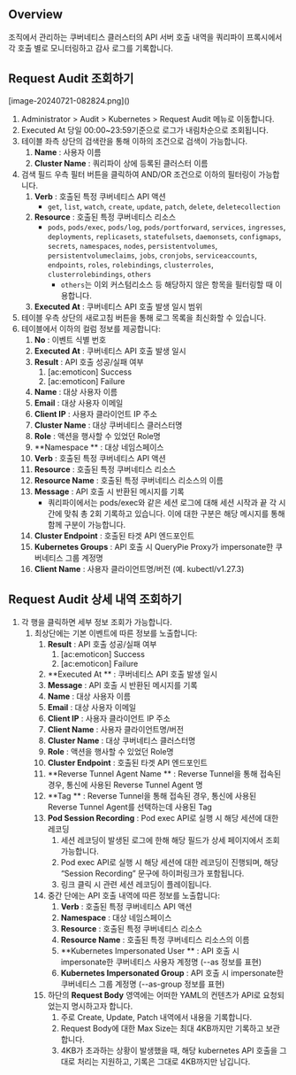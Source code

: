 ## Overview
조직에서 관리하는 쿠버네티스 클러스터의 API 서버 호출 내역을 쿼리파이 프록시에서 각 호출 별로 모니터링하고 감사 로그를 기록합니다.

## Request Audit 조회하기
<p align="center">
<div>[image-20240721-082824.png]()</div>
</p>

1. Administrator &gt; Audit &gt; Kubernetes &gt; Request Audit 메뉴로 이동합니다.
2. Executed At 당일 00:00~23:59기준으로 로그가 내림차순으로 조회됩니다.
3. 테이블 좌측 상단의 검색란을 통해 이하의 조건으로 검색이 가능합니다.
    1. **Name**  : 사용자 이름
    2. **Cluster Name**  : 쿼리파이 상에 등록된 클러스터 이름
4. 검색 필드 우측 필터 버튼을 클릭하여 AND/OR 조건으로 이하의 필터링이 가능합니다.
    1. **Verb**  : 호출된 특정 쿠버네티스 API 액션
        * `get`, `list`, `watch`, `create`, `update`, `patch`, `delete`, `deletecollection`
    2. **Resource**  : 호출된 특정 쿠버네티스 리소스
        * `pods`, `pods/exec`, `pods/log`, `pods/portforward`, `services`, `ingresses`, `deployments`, `replicasets`, `statefulsets`, `daemonsets`, `configmaps`, `secrets`, `namespaces`, `nodes`, `persistentvolumes`, `persistentvolumeclaims`, `jobs`, `cronjobs`, `serviceaccounts`, `endpoints`, `roles`, `rolebindings`, `clusterroles`, `clusterrolebindings`, `others`
            * `others`는 이외 커스텀리소스 등 해당하지 않은 항목을 필터링할 때 이용합니다.
    3. **Executed At**  : 쿠버네티스 API 호출 발생 일시 범위
5. 테이블 우측 상단의 새로고침 버튼을 통해 로그 목록을 최신화할 수 있습니다.
6. 테이블에서 이하의 컬럼 정보를 제공합니다:
    1. **No**  : 이벤트 식별 번호
    2. **Executed At**  : 쿠버네티스 API 호출 발생 일시
    3. **Result**  : API 호출 성공/실패 여부
        1. [ac:emoticon] Success
        2. [ac:emoticon] Failure
    4. **Name**  : 대상 사용자 이름
    5. **Email**  : 대상 사용자 이메일
    6. **Client IP**  : 사용자 클라이언트 IP 주소
    7. **Cluster Name**  : 대상 쿠버네티스 클러스터명
    8. **Role**  : 액션을 행사할 수 있었던 Role명
    9. **Namespace ** : 대상 네임스페이스
    10. **Verb**  : 호출된 특정 쿠버네티스 API 액션
    11. **Resource**  : 호출된 특정 쿠버네티스 리소스
    12. **Resource Name**  : 호출된 특정 쿠버네티스 리소스의 이름
    13. **Message**  : API 호출 시 반환된 메시지를 기록
        * 쿼리파이에서는 pods/exec와 같은 세션 로그에 대해 세션 시작과 끝 각 시간에 맞춰 총 2회 기록하고 있습니다. 이에 대한 구분은 해당 메시지를 통해 함께 구분이 가능합니다.
    14. **Cluster Endpoint**  : 호출된 타겟 API 엔드포인트
    15. **Kubernetes Groups**  : API 호출 시 QueryPie Proxy가 impersonate한 쿠버네티스 그룹 계정명
    16. **Client Name**  : 사용자 클라이언트명/버전 (예. kubectl/v1.27.3)

## Request Audit 상세 내역 조회하기
1. 각 행을 클릭하면 세부 정보 조회가 가능합니다.
    1. 최상단에는 기본 이벤트에 따른 정보를 노출합니다:
        1. **Result**  : API 호출 성공/실패 여부
            1. [ac:emoticon] Success
            2. [ac:emoticon] Failure
        2. **Executed At ** : 쿠버네티스 API 호출 발생 일시
        3. **Message**  : API 호출 시 반환된 메시지를 기록
        4. **Name**  : 대상 사용자 이름
        5. **Email**  : 대상 사용자 이메일
        6. **Client IP**  : 사용자 클라이언트 IP 주소
        7. **Client Name**  : 사용자 클라이언트명/버전
        8. **Cluster Name**  : 대상 쿠버네티스 클러스터명
        9. **Role**  : 액션을 행사할 수 있었던 Role명
        10. **Cluster Endpoint**  : 호출된 타겟 API 엔드포인트
        11. **Reverse Tunnel Agent Name ** : Reverse Tunnel을 통해 접속된 경우, 통신에 사용된 Reverse Tunnel Agent 명
        12. **Tag ** : Reverse Tunnel을 통해 접속된 경우, 통신에 사용된 Reverse Tunnel Agent를 선택하는데 사용된 Tag
        13. **Pod Session Recording**  : Pod exec API로 실행 시 해당 세션에 대한 레코딩
            1. 세션 레코딩이 발생된 로그에 한해 해당 필드가 상세 페이지에서 조회 가능합니다.
            2. Pod exec API로 실행 시 해당 세션에 대한 레코딩이 진행되며, 해당 “Session Recording” 문구에 하이퍼링크가 포함됩니다.
            3. 링크 클릭 시 관련 세션 레코딩이 플레이됩니다.
        14. 중간 단에는 API 호출 내역에 따른 정보를 노출합니다:
            1. **Verb**  : 호출된 특정 쿠버네티스 API 액션
            2. **Namespace**  : 대상 네임스페이스
            3. **Resource**  : 호출된 특정 쿠버네티스 리소스
            4. **Resource Name**  : 호출된 특정 쿠버네티스 리소스의 이름
            5. **Kubernetes Impersonated User ** : API 호출 시 impersonate한 쿠버네티스 사용자 계정명 (--as 정보를 표현)
            6. **Kubernetes Impersonated Group**  : API 호출 시 impersonate한 쿠버네티스 그룹 계정명 (--as-group 정보를 표현)
        15. 하단의  **Request Body**  영역에는 어떠한 YAML의 컨텐츠가 API로 요청되었는지 명시하고자 합니다.
            1. 주로 Create, Update, Patch 내역에서 내용을 기록합니다.
            2. Request Body에 대한 Max Size는 최대 4KB까지만 기록하고 보관합니다.
            3. 4KB가 초과하는 상황이 발생했을 때, 해당 kubernetes API 호출을 그대로 처리는 지원하고, 기록은 그대로 4KB까지만 남깁니다.
